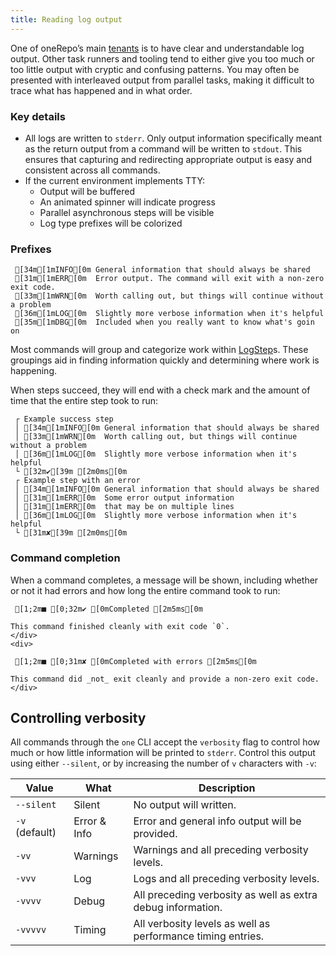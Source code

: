 ```yaml
---
title: Reading log output
---
```


One of oneRepo’s main [tenants](/concepts/why-onerepo/#tenants) is to have clear and understandable log output. Other task runners and tooling tend to either give you too much or too little output with cryptic and confusing patterns. You may often be presented with interleaved output from parallel tasks, making it difficult to trace what has happened and in what order.

### Key details

- All logs are written to `stderr`. Only output information specifically meant as the return output from a command will be written to `stdout`. This ensures that capturing and redirecting appropriate output is easy and consistent across all commands.
- If the current environment implements TTY:
  - Output will be buffered
  - An animated spinner will indicate progress
  - Parallel asynchronous steps will be visible
  - Log type prefixes will be colorized

### Prefixes

```ansi title="Type prefixes"
 [34m[1mINFO[0m General information that should always be shared
 [31m[1mERR[0m  Error output. The command will exit with a non-zero exit code.
 [33m[1mWRN[0m  Worth calling out, but things will continue without a problem
 [36m[1mLOG[0m  Slightly more verbose information when it's helpful
 [35m[1mDBG[0m  Included when you really want to know what's goin on
```

Most commands will group and categorize work within [LogStep](/api/#logstep)s. These groupings aid in finding information quickly and determining where work is happening.

When steps succeed, they will end with a check mark and the amount of time that the entire step took to run:

```ansi title="Log types within a step"
 ┌ Example success step
 │ [34m[1mINFO[0m General information that should always be shared
 │ [33m[1mWRN[0m  Worth calling out, but things will continue without a problem
 │ [36m[1mLOG[0m  Slightly more verbose information when it's helpful
 └ [32m✔[39m [2m0ms[0m
 ┌ Example step with an error
 │ [34m[1mINFO[0m General information that should always be shared
 │ [31m[1mERR[0m  Some error output information
 │ [31m[1mERR[0m  that may be on multiple lines
 │ [36m[1mLOG[0m  Slightly more verbose information when it's helpful
 └ [31m✘[39m [2m0ms[0m
```

### Command completion

When a command completes, a message will be shown, including whether or not it had errors and how long the entire command took to run:

<div class="grid grid-cols-2">
	<div>

```ansi title="Completed successfully"
 [1;2m■ [0;32m✔ [0mCompleted [2m5ms[0m
```

    This command finished cleanly with exit code `0`.
    </div>
    <div>

```ansi title="Completed, but failed"
 [1;2m■ [0;31m✘ [0mCompleted with errors [2m5ms[0m
```

    This command did _not_ exit cleanly and provide a non-zero exit code.
    </div>

</div>

## Controlling verbosity

All commands through the `one` CLI accept the `verbosity` flag to control how much or how little information will be printed to `stderr`. Control this output using either `--silent`, or by increasing the number of `v` characters with `-v`:

| Value          | What         | Description                                                 |
| -------------- | ------------ | ----------------------------------------------------------- |
| `--silent`     | Silent       | No output will written.                                     |
| `-v` (default) | Error & Info | Error and general info output will be provided.             |
| `-vv`          | Warnings     | Warnings and all preceding verbosity levels.                |
| `-vvv`         | Log          | Logs and all preceding verbosity levels.                    |
| `-vvvv`        | Debug        | All preceding verbosity as well as extra debug information. |
| `-vvvvv`       | Timing       | All verbosity levels as well as performance timing entries. |
